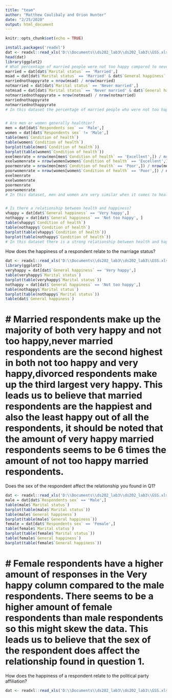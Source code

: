 ```yaml
---
title: "team"
author: "Matthew Coulibaly and Orion Hunter"
date: "2/25/2020"
output: html_document
---
```


```r
knitr::opts_chunk$set(echo = TRUE)
```

```r
install.packages('readxl')
dat <- readxl::read_xls('D:\\Documents\\ds202_lab3\\ds202_lab3\\GSS.xls')
head(dat)
library(ggplot2)
# What percentage of married people were not too happy compared to never married?
married = dat[dat$`Marital status` == 'Married',]
msad = dat[dat$`Marital status` == 'Married' & dat$`General happiness` == 'Not too happy',]
marriednothappyrate = nrow(msad) / nrow(married)
notmarried = dat[dat$`Marital status` == 'Never married',]
notmsad = dat[dat$`Marital status` == 'Never married' & dat$`General happiness` == 'Not too happy',]
notmarriednothappyrate = nrow(notmsad) / nrow(notmarried)
marriednothappyrate
notmarriednothappyrate
# In this dataset the percentage of married people who were not too happy was half as much as people who were never married and not too happy. Approximately 7% of married people are not too happy. While 14% of never married people were not too happy. 


# Are men or women generally healthier?
men = dat[dat$`Respondents sex` == 'Male',]
women = dat[dat$`Respondents sex` != 'Male',]
table(men$`Condition of health`)
table(women$`Condition of health`)
barplot(table(men$`Condition of health`))
barplot(table(women$`Condition of health`))
exelmenrate = nrow(men[men$`Condition of health` == 'Excellent',]) / nrow(men)
exelwomenrate = nrow(women[women$`Condition of health` == 'Excellent',]) / nrow(men)
poormenrate = nrow(men[men$`Condition of health` == 'Poor',]) / nrow(men)
poorwomenrate = nrow(women[women$`Condition of health` == 'Poor',]) / nrow(men)
exelmenrate
exelwomenrate
poormenrate
poorwomenrate
# In this dataset, men and women are very similar when it comes to health. For example, 23% of the men in this dataset are in excellent health conditions while 26.6% of the women are in excellent health conditions.On the other hand, 3.8% of the men are in poor health conditions while 5.7% of women are in poor health.Men and women are very closely related healthwise in this dataset, but women are slightly healthier and unhealthier than men.


# Is there a relationship between health and happiness?
vhappy = dat[dat$`General happiness` == 'Very happy',]
nothappy = dat[dat$`General happiness` == 'Not too happy', ]
table(vhappy$`Condition of health`)
table(nothappy$`Condition of health`)
barplot(table(vhappy$`Condition of health`))
barplot(table(nothappy$`Condition of health`))
# In this dataset there is a strong relationship between health and happiness. Very happy people have more than six times the people in  excellent health than not too happy people. Very happy people also have half the amount of people in poor health than not too happy people.In conclusion, health and happyness are strongly related in this dataset because there are exponentially more very happy people in excellent health than in poor health. While not too happy people have more people in poor health than in excellent health.
```
How does the happiness of a respondent relate to the marriage status?
```r
dat <- readxl::read_xls('D:\\Documents\\ds202_lab3\\ds202_lab3\\GSS.xls')
library(ggplot2)
veryhappy = dat[dat$`General happiness` == 'Very happy',]
table(veryhappy$`Marital status`)
barplot(table(veryhappy$`Marital status`))
nothappy = dat[dat$`General happiness` == 'Not too happy',]
table(nothappy$`Marital status`)
barplot(table(nothappy$`Marital status`))
table(dat$`General happiness`)
```
# # Married respondents make up the majority of both very happy and not too happy,never married respondents are the second highest in both not too happy and very happy,divorced respondents make up the third largest very happy. This leads us to believe that married respondents are the happiest and also the least happy out of all the respondents, it should be noted that the amount of very happy married respondents seems to be 6 times the amount of not too happy married respondents. 

Does the sex of the respondent affect the relationship you found in Q1?
```r
dat <- readxl::read_xls('D:\\Documents\\ds202_lab3\\ds202_lab3\\GSS.xls')
male = dat[dat$`Respondents sex` == 'Male',]
table(male$`Marital status`)
barplot(table(male$`Marital status`))
table(male$`General happiness`)
barplot(table(male$`General happiness`))
female = dat[dat$`Respondents sex` == 'Female',]
table(female$`Marital status`)
barplot(table(female$`Marital status`))
table(female$`General happiness`)
barplot(table(female$`General happiness`))
```
# # Female respondents have a higher amount of responses in the Very happy column compared to the male respondents. There seems to be a higher amount of female respondents than male respondents so this might skew the data. This leads us to believe that the sex of the respondent does affect the relationship found in question 1.

How does the happiness of a respondent relate to the political party affiliation?
```r
dat <- readxl::read_xls('D:\\Documents\\ds202_lab3\\ds202_lab3\\GSS.xls')
```